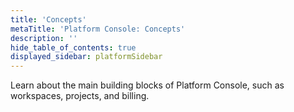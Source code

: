 ```yaml
---
title: 'Concepts'
metaTitle: 'Platform Console: Concepts'
description: ''
hide_table_of_contents: true
displayed_sidebar: platformSidebar
---
```


<TopBlock>

Learn about the main building blocks of Platform Console, such as workspaces, projects, and billing.

<Subsections depth="4" />

</TopBlock>
